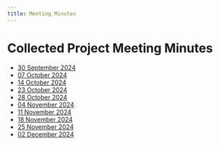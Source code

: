 ```yaml
---
title: Meeting Minutes
---
```


# Collected Project Meeting Minutes

- [30 September 2024](../meetings/GVSU-CIS641-PackingTheBits-2024-09-30.md)
- [07 October 2024](../meetings/GVSU-CIS641-PackingTheBits-2024-10-07.md)
- [14 October 2024](../meetings/GVSU-CIS641-PackingTheBits-2024-10-14.md)
- [23 October 2024](../meetings/GVSU-CIS641-PackingTheBits-2024-10-23.md)
- [28 October 2024](../meetings/GVSU-CIS641-PackingTheBits-2024-10-28.md)
- [04 November 2024](../meetings/GVSU-CIS641-PackingTheBits-2024-11-04.md)
- [11 November 2024](../meetings/GVSU-CIS641-PackingTheBits-2024-11-11.md)
- [18 November 2024](../meetings/GVSU-CIS641-PackingTheBits-2024-11-18.md)
- [25 November 2024](../meetings/GVSU-CIS641-PackingTheBits-2024-11-25.md)
- [02 December 2024](../meetings/GVSU-CIS641-PackingTheBits-2024-12-02.md)
